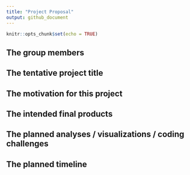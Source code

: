 ```yaml
---
title: "Project Proposal"
output: github_document
---
```


```r
knitr::opts_chunk$set(echo = TRUE)
```

## The group members

## The tentative project title

## The motivation for this project

## The intended final products

## The planned analyses / visualizations / coding challenges

## The planned timeline
